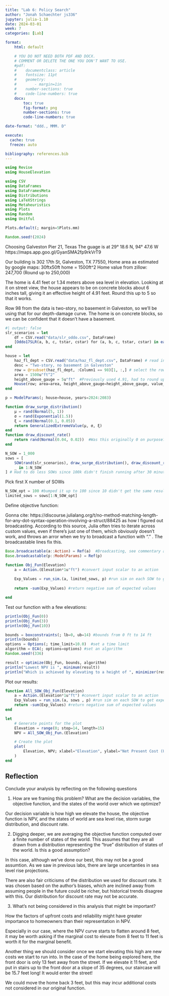 ```yaml
---
title: "Lab 6: Policy Search"
author: "Jonah Schaechter js336"
jupyter: julia-1.10
date: 2024-03-01
week: 7
categories: [Lab]

format: 
    html: default

    # YOU DO NOT NEED BOTH PDF AND DOCX.
    # COMMENT OR DELETE THE ONE YOU DON'T WANT TO USE.
    #pdf:
    #    documentclass: article
    #    fontsize: 11pt
    #    geometry:
    #        - margin=1in  
    #    number-sections: true
    #    code-line-numbers: true
    docx: 
        toc: true
        fig-format: png
        number-sections: true
        code-line-numbers: true

date-format: "ddd., MMM. D"

execute: 
  cache: true
  freeze: auto

bibliography: references.bib
---
```


```julia
using Revise
using HouseElevation

using CSV
using DataFrames
using DataFramesMeta
using Distributions
using LaTeXStrings
using Metaheuristics
using Plots
using Random
using Unitful

Plots.default(; margin=5Plots.mm)
```


```julia
Random.seed!(2024)
```


Choosing Galveston Pier 21, Texas
The guage is at 29° 18.6 N, 94° 47.6 W
https://maps.app.goo.gl/GyanSMA2fp9rkVrT9

Our building is 302 17th St, Galveston, TX 77550,
Home area as estimated by google maps: 30ftx50ft home = 1500ft^2
Home value from zillow: 247,700 (Round up to 250,000)

The home is 4.41 feet or 1.34 meters above sea level in elevation.
Looking at it on street view, the house appears to be on concrete blocks about 6 inches tall, giving it an effective height of 4.91 feet.  Round this up to 5 so that it works.

Row 98 from the data is two-story, no basement in Galveston, so we'll be using that for our depth-damage curve.  The home is on concrete blocks, so we can be confident that it doesn't have a basement.


```julia
#| output: false
slr_scenarios = let
    df = CSV.read("data/slr_oddo.csv", DataFrame)
    [Oddo17SLR(a, b, c, tstar, cstar) for (a, b, c, tstar, cstar) in eachrow(df)]
end

house = let
    haz_fl_dept = CSV.read("data/haz_fl_dept.csv", DataFrame) # read in the file
    desc = "Two-story, no basement in Galveston"
    row = @rsubset(haz_fl_dept, :Column1 == 98)[1, :,] # select the row I want
    area = 1500u"ft^2"
    height_above_gauge = 5u"ft"  #Previously used 4.91, had to round up to 5 to make it work with functions
    House(row; area=area, height_above_gauge=height_above_gauge, value_usd=250_000)
end
```


```julia
p = ModelParams(; house=house, years=2024:2083)

function draw_surge_distribution()
    μ = rand(Normal(5, 1))
    σ = rand(Exponential(1.5))
    ξ = rand(Normal(0.1, 0.05))
    return GeneralizedExtremeValue(μ, σ, ξ)
end
function draw_discount_rate()
    return rand(Normal(0.04, 0.02))  #Was this originally 0 on purpose?
end

N_SOW = 1_000
sows = [
    SOW(rand(slr_scenarios), draw_surge_distribution(), draw_discount_rate()) for
    _ in 1:N_SOW
] # Had to do less SOWs since 100k didn't finish running after 30 minutes on my computer
```

Pick first X number of SOWs 
```julia
N_SOW_opt = 100 #bumped it up to 100 since 10 didn't get the same results as the graph
limited_sows = sows[1:N_SOW_opt]
```

Define objective function: 

Gonna cite: https://discourse.julialang.org/t/no-method-matching-length-for-any-dot-syntax-operation-involving-a-struct/88425
as how I figured out broadcasting.  According to this source, Julia often tries to iterate across custom values, even if there's just one of them, which obviously doesn't work, and throws an arror when we try to broadcast a function with "."  .  The broadcastable lines fix this. 

```julia
Base.broadcastable(a::Action) = Ref(a)  #Broadcasting, see commentary above
Base.broadcastable(p::ModelParams) = Ref(p)

function Obj_Fun(Elevation)
    a = Action.(Elevation*1u"ft") #convert input scalar to an action
    
    Exp_Values = run_sim.(a, limited_sows, p) #run sim on each SOW to get expected values 
    
    return -sum(Exp_Values) #return negative sum of expected values

end 
```


Test our function with a few elevations:
```julia
println(Obj_Fun(0))
println(Obj_Fun(3))
println(Obj_Fun(10))
```

```julia
bounds = boxconstraints(; lb=0, ub=14) #bounds from 0 ft to 14 ft
println(bounds)
options = Options(; time_limit=10.0)  #set a time limit
algorithm = ECA(; options=options) #set an algorithm
Random.seed!(336)
```

```julia
result = optimize(Obj_Fun, bounds, algorithm)
println("Lowest NPV is ", minimum(result))
println("Which is achieved by elevating to a height of ", minimizer(result)[1], " feet.")
```

Plot our results: 

```julia

function All_SOW_Obj_Fun(Elevation)
    a = Action.(Elevation*1u"ft") #convert input scalar to an action
    Exp_Values = run_sim.(a, sows , p) #run sim on each SOW to get expected values 
    return -sum(Exp_Values) #return negative sum of expected values
end 

let
    # Generate points for the plot
    Elevation = range(0; stop=14, length=15)
    NPV = All_SOW_Obj_Fun.(Elevation)

    # Create the plot
    plot(
        Elevation, NPV; xlabel="Elevation", ylabel="Net Present Cost (USD)", title="Net Present Costs vs Elevation for all SOWs"
    )
end
```

## Reflection

Conclude your analysis by reflecting on the following questions

1. How are we framing this problem? What are the decision variables, the objective function, and the states of the world over which we optimize?

Our decision variable is how high we elevate the house, the objective function is NPV, and the states of world are sea level rise, storm surge distribution, and discount rate. 

2. Digging deeper, we are averaging the objective function computed over a finite number of states of the world. This assumes that they are all drawn from a distribution representing the "true" distribution of states of the world. Is this a good assumption?

In this case, although we've done our best, this may not be a good assumtion.  As we saw in previous labs, there are large uncertanties in sea level rise projections.  

There are also fair criticisms of the distribution we used for discount rate.  It was chosen based on the author's biases, which are inclined away from assuming people in the future could be richer, but historical trends disagree with this.  Our distribution for discount rate may not be accurate.  

3. What's not being considered in this analysis that might be important?

How the factors of upfront costs and reliability might have greater importance to homeowners than their representation in NPV.  

Especially in our case, where the NPV curve starts to flatten around 8 feet, it may be worth asking if the marginal cost to elevate from 8 feet to 11 feet is worth it for the marginal benefit.  

Another thing we should consider once we start elevating this high are new costs we start to run into.  In the case of the home being explored here, the front door is only 13 feet away from the street.  If we elevate it 11 feet, and put in stairs up to the front door at a slope of 35 degrees, our staircase will be 15.7 feet long! It would enter the street!   

We could move the home back 3 feet, but this may incur additional costs not considered in our original function.
